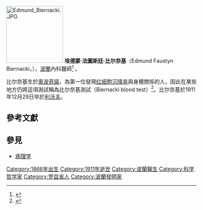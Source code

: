 [[File:Edmund_Biernacki.JPG|150px]]
'''埃德蒙·法圖斯廷·比尔奈基'''（Edmund Faustyn Biernacki，{{bd|1866年|12月19日|1911年|12月29日}}），[[波蘭|波蘭]]內科醫師<ref>{{cite web|title=Edmund Faustyn Biernacki|url=http://www.whonamedit.com/doctor.cfm/2783.html|work=Whonamedit?|publisher=Ole Daniel Enersen|accessdate=31 March 2013|author=Zbigniew Gutkiewicz|archive-date=2019-04-04|archive-url=https://web.archive.org/web/20190404063330/http://www.whonamedit.com/doctor.cfm/2783.html|dead-url=no}}</ref> 。

比尔奈基生於[[奧波奇諾|奧波奇諾]]，為第一位發現[[红细胞沉降率|红细胞沉降率]]與身體關係的人，因此在某些地方仍將這項測試稱為比尔奈基測試（Biernacki blood test）<ref>{{cite web|title=Biernacki's test|url=http://www.whonamedit.com/synd.cfm/3352.html|work=Whonamedit?|publisher=Ole Daniel Enersen|accessdate=31 March 2013|archive-date=2019-04-04|archive-url=https://web.archive.org/web/20190404063400/http://www.whonamedit.com/synd.cfm/3352.html|dead-url=no}}</ref>。比尔奈基於1911年12月29日卒於[[利沃夫|利沃夫]]。

==參考文獻==
{{reflist}}

==參見==
* [[病理学|病理学]]

{{Authority control}}
{{DEFAULTSORT:Biernacki, Edmund}}
[[Category:1866年出生|Category:1866年出生]]
[[Category:1911年逝世|Category:1911年逝世]]
[[Category:波蘭醫生|Category:波蘭醫生]]
[[Category:科学哲学家|Category:科学哲学家]]
[[Category:罗兹省人|Category:罗兹省人]]
[[Category:波蘭發明家|Category:波蘭發明家]]